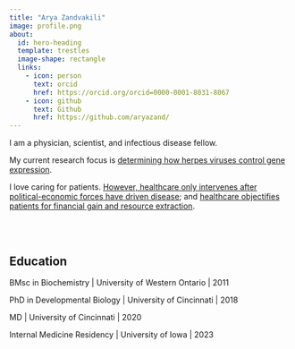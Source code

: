 ```yaml
---
title: "Arya Zandvakili"
image: profile.png
about:
  id: hero-heading
  template: trestles
  image-shape: rectangle
  links:
    - icon: person
      text: orcid
      href: https://orcid.org/orcid=0000-0001-8031-8067
    - icon: github
      text: Github
      href: https://github.com/aryazand/
---
```


::: {#hero-heading}

I am a physician, scientist, and infectious disease fellow.   

My current research focus is [determining how herpes viruses control gene expression](research/CMV/index.qmd).  

I love caring for patients. [However, healthcare only intervenes after political-economic forces have driven disease](blog/blog.qmd); and [healthcare objectifies patients for financial gain and resource extraction](blog/blog.qmd).   

:::

<br/>
<br/>

## Education 

BMsc in Biochemistry | University of Western Ontario | 2011 

PhD in Developmental Biology | University of Cincinnati | 2018

MD | University of Cincinnati | 2020

Internal Medicine Residency | University of Iowa | 2023